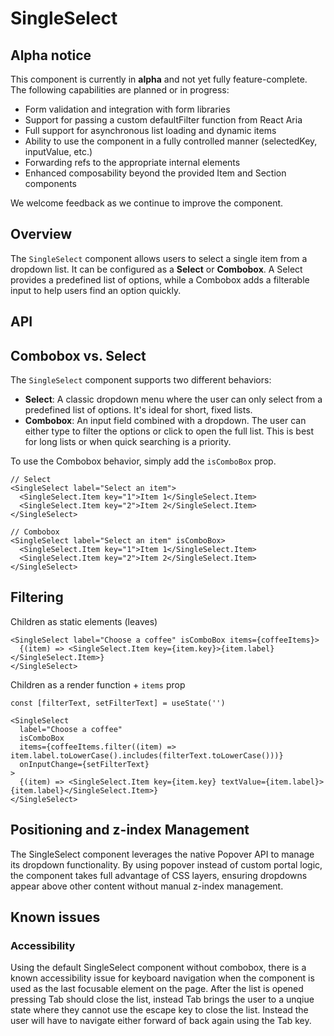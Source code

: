 
<Meta title="Components/SingleSelect/SingleSelect (alpha)" component={SingleSelect} />

# SingleSelect

<ResourceLinks
  sourceCode="https://github.com/cultureamp/kaizen-design-system/tree/main/packages/components/src/__alpha__/SingleSelect"
  figma="https://www.figma.com/design/umhYV8q0yC4qwbCOIfJDY5/-Alpha--Select?node-id=2122-15597&t=EgUdLXABrcuWMIay-0"
  designGuidelines=""
/>

<AlphaNotice />

<KAIOInstallation exportNames="SingleSelect" isAlpha />

## Alpha notice

This component is currently in **alpha** and not yet fully feature-complete. The following capabilities are planned or in progress:

- Form validation and integration with form libraries
- Support for passing a custom defaultFilter function from React Aria
- Full support for asynchronous list loading and dynamic items
- Ability to use the component in a fully controlled manner (selectedKey, inputValue, etc.)
- Forwarding refs to the appropriate internal elements
- Enhanced composability beyond the provided Item and Section components

We welcome feedback as we continue to improve the component.

## Overview

The `SingleSelect` component allows users to select a single item from a dropdown list. It can be configured as a **Select** or **Combobox**. A Select provides a predefined list of options, while a Combobox adds a filterable input to help users find an option quickly.

<Canvas of={Playground} />
<Controls of={Playground} />

## API

## Combobox vs. Select

The `SingleSelect` component supports two different behaviors:

- **Select**: A classic dropdown menu where the user can only select from a predefined list of options. It's ideal for short, fixed lists.
- **Combobox**: An input field combined with a dropdown. The user can either type to filter the options or click to open the full list. This is best for long lists or when quick searching is a priority.

To use the Combobox behavior, simply add the `isComboBox` prop.

```tsx
// Select
<SingleSelect label="Select an item">
  <SingleSelect.Item key="1">Item 1</SingleSelect.Item>
  <SingleSelect.Item key="2">Item 2</SingleSelect.Item>
</SingleSelect>

// Combobox
<SingleSelect label="Select an item" isComboBox>
  <SingleSelect.Item key="1">Item 1</SingleSelect.Item>
  <SingleSelect.Item key="2">Item 2</SingleSelect.Item>
</SingleSelect>
```

## Filtering

Children as static elements (leaves)

```tsx
<SingleSelect label="Choose a coffee" isComboBox items={coffeeItems}>
  {(item) => <SingleSelect.Item key={item.key}>{item.label}</SingleSelect.Item>}
</SingleSelect>
```

Children as a render function + `items` prop

```tsx
const [filterText, setFilterText] = useState('')

<SingleSelect
  label="Choose a coffee"
  isComboBox
  items={coffeeItems.filter((item) => item.label.toLowerCase().includes(filterText.toLowerCase()))}
  onInputChange={setFilterText}
>
  {(item) => <SingleSelect.Item key={item.key} textValue={item.label}>{item.label}</SingleSelect.Item>}
</SingleSelect>
```

## Positioning and z-index Management

The SingleSelect component leverages the native Popover API to manage its dropdown functionality. By using popover instead of custom portal logic, the component takes full advantage of CSS layers, ensuring dropdowns appear above other content without manual z-index management.

## Known issues

### Accessibility

Using the default SingleSelect component without combobox, there is a known accessibility issue for keyboard navigation when the component is used as the last focusable element on the page. After the list is opened pressing Tab should close the list, instead Tab brings the user to a unqiue state where they cannot use the escape key to close the list. Instead the user will have to navigate either forward of back again using the Tab key.
